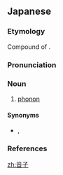 ==Japanese==
{{wikipedia|lang=ja}}
{{ja-kanjitab|おん|し|yomi=o}}

===Etymology===
Compound of {{compound|lang=ja|sort=おんし|音|tr1=on|t1=sound|子|tr2=shi|t2=child}}.

===Pronunciation===
{{ja-pron|yomi=o|おんし|acc=1|acc_ref=DJR}}

===Noun===
{{ja-noun|おんし}}

# {{lb|ja|physics|sort=おんし}} [[phonon]]

====Synonyms====
* {{ja-r|フォノン}}, {{ja-r|音響量子|おんきょう りょうし}}

===References===
<references/>

[[zh:音子]]